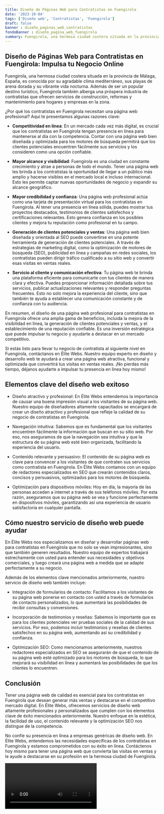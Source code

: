```yaml
---
title: Diseño de Páginas Web para Contratistas en Fuengirola
date: '2023-10-04'
tags: ['Diseño web', 'Contratistas', 'Fuengirola']
draft: false
banner : diseño_paginas_web_contratistas
fondoBanner : diseño_pagina_web_fuengirola
summary: Fuengirola, una hermosa ciudad costera situada en la provincia de Málaga, España, es conocida por su agradable clima mediterráneo, sus playas de arena dorada y su vibrante vida nocturna. Además de ser un popular destino turístico, Fuengirola también alberga una próspera industria de contratistas que ofrecen servicios de construcción, reformas y mantenimiento para hogares y empresas en la zona.
---
```


## Diseño de Páginas Web para Contratistas en Fuengirola: Impulsa tu Negocio Online

Fuengirola, una hermosa ciudad costera situada en la provincia de Málaga, España, es conocida por su agradable clima mediterráneo, sus playas de arena dorada y su vibrante vida nocturna. Además de ser un popular destino turístico, Fuengirola también alberga una próspera industria de contratistas que ofrecen servicios de construcción, reformas y mantenimiento para hogares y empresas en la zona.

¿Por qué los contratistas en Fuengirola necesitan una página web profesional? Aquí te presentamos algunas razones clave:

- **Competitividad en línea**: En un mercado cada vez más digital, es crucial que los contratistas en Fuengirola tengan presencia en línea para mantenerse al día con la competencia. Contar con una página web bien diseñada y optimizada para los motores de búsqueda permitirá que los clientes potenciales encuentren fácilmente sus servicios y los consideren como una opción confiable.

- **Mayor alcance y visibilidad**: Fuengirola es una ciudad en constante crecimiento y atrae a personas de todo el mundo. Tener una página web les brinda a los contratistas la oportunidad de llegar a un público más amplio y hacerse visibles en el mercado local e incluso internacional. Esto les permite captar nuevas oportunidades de negocio y expandir su alcance geográfico.

- **Mayor credibilidad y confianza**: Una página web profesional actúa como una tarjeta de presentación virtual para los contratistas en Fuengirola. Al tener una presencia en línea sólida, puedes mostrar tus proyectos destacados, testimonios de clientes satisfechos y certificaciones relevantes. Esto genera confianza en los posibles clientes y mejora tu reputación como profesional en tu campo.

- **Generación de clientes potenciales y ventas**: Una página web bien diseñada y orientada al SEO puede convertirse en una potente herramienta de generación de clientes potenciales. A través de estrategias de marketing digital, como la optimización de motores de búsqueda (SEO), publicidad en línea y campañas en redes sociales, los contratistas pueden dirigir tráfico cualificado a su sitio web y convertir esas visitas en ventas reales.

- **Servicio al cliente y comunicación efectiva**: Tu página web te brinda una plataforma eficiente para comunicarte con tus clientes de manera clara y efectiva. Puedes proporcionar información detallada sobre tus servicios, publicar actualizaciones relevantes y responder preguntas frecuentes. Esto no solo mejora la experiencia del cliente, sino que también te ayuda a establecer una comunicación constante y de confianza con tu audiencia.

En resumen, el diseño de una página web profesional para contratistas en Fuengirola ofrece una amplia gama de beneficios, incluida la mejora de la visibilidad en línea, la generación de clientes potenciales y ventas, y el establecimiento de una reputación confiable. Es una inversión estratégica que puede impulsar tu negocio y ayudarte a destacar en un mercado competitivo.

Si estás listo para llevar tu negocio de contratista al siguiente nivel en Fuengirola, contáctanos en Élite Webs. Nuestro equipo experto en diseño y desarrollo web te ayudará a crear una página web atractiva, funcional y optimizada que convertirá tus visitas en ventas reales. ¡No pierdas más tiempo, déjanos ayudarte a impulsar tu presencia en línea hoy mismo!

<GifSeo />

<Cta />

## Elementos clave del diseño web exitoso

- Diseño atractivo y profesional: En Élite Webs entendemos la importancia de causar una buena impresión visual a los visitantes de su página web. Nuestro equipo de diseñadores altamente capacitados se encargará de crear un diseño atractivo y profesional que refleje la calidad de su negocio de contratistas en Fuengirola.

- Navegación intuitiva: Sabemos que es fundamental que los visitantes encuentren fácilmente la información que buscan en su sitio web. Por eso, nos aseguramos de que la navegación sea intuitiva y que la estructura de su página web esté bien organizada, facilitando la experiencia del usuario.

- Contenido relevante y persuasivo: El contenido de su página web es clave para convencer a los visitantes de que contraten sus servicios como contratista en Fuengirola. En Élite Webs contamos con un equipo de redactores especializados en SEO que crearán contenidos claros, concisos y persuasivos, optimizados para los motores de búsqueda.

- Optimización para dispositivos móviles: Hoy en día, la mayoría de las personas acceden a internet a través de sus teléfonos móviles. Por esta razón, aseguramos que su página web se vea y funcione perfectamente en dispositivos móviles, garantizando así una experiencia de usuario satisfactoria en cualquier pantalla.

## Cómo nuestro servicio de diseño web puede ayudar

En Élite Webs nos especializamos en diseñar y desarrollar páginas web para contratistas en Fuengirola que no solo se vean impresionantes, sino que también generen resultados. Nuestro equipo de expertos trabajará estrechamente con usted para entender sus necesidades y objetivos comerciales, y luego creará una página web a medida que se adapte perfectamente a su negocio.

Además de los elementos clave mencionados anteriormente, nuestro servicio de diseño web también incluye:

- Integración de formularios de contacto: Facilitamos a los visitantes de su página web ponerse en contacto con usted a través de formularios de contacto personalizados, lo que aumentará las posibilidades de recibir consultas y conversiones.

- Incorporación de testimonios y reseñas: Sabemos lo importante que es para los clientes potenciales ver pruebas sociales de la calidad de sus servicios. Por eso, podemos incluir testimonios y reseñas de clientes satisfechos en su página web, aumentando así su credibilidad y confianza.

- Optimización SEO: Como mencionamos anteriormente, nuestros redactores especializados en SEO se asegurarán de que el contenido de su página web esté optimizado para los motores de búsqueda, lo que mejorará su visibilidad en línea y aumentará las posibilidades de que los clientes lo encuentren.

## Conclusión

Tener una página web de calidad es esencial para los contratistas en Fuengirola que desean generar más ventas y destacarse en el competitivo mercado digital. En Élite Webs, ofrecemos servicios de diseño web altamente profesionales y personalizados que cumplen con los elementos clave de éxito mencionados anteriormente. Nuestro enfoque en la estética, la facilidad de uso, el contenido relevante y la optimización SEO nos distingue de la competencia.

No confíe su presencia en línea a empresas genéricas de diseño web. En Élite Webs, entendemos las necesidades específicas de los contratistas en Fuengirola y estamos comprometidos con su éxito en línea. Contáctenos hoy mismo para tener una página web que convierta las visitas en ventas y le ayude a destacarse en su profesión en la hermosa ciudad de Fuengirola.

<Video />

<CtaBot job='Contratistas' city='Fuengirola'/>

<Gmaps query='Fuengirola+españa+maps' />